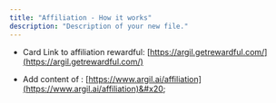 ```yaml
---
title: "Affiliation - How it works"
description: "Description of your new file."
---
```


* Card Link to affiliation rewardful: [https://argil.getrewardful.com/](https://argil.getrewardful.com/)

* Add content of : [https://www.argil.ai/affiliation](https://www.argil.ai/affiliation)&#x20;